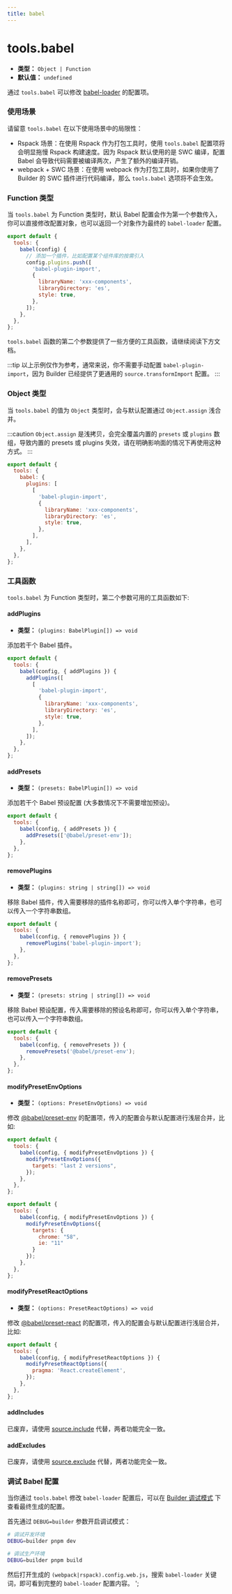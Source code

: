 ```yaml
---
title: babel
---
```


# tools.babel

- **类型：** `Object | Function`
- **默认值：** `undefined`

通过 `tools.babel` 可以修改 [babel-loader](https://github.com/babel/babel-loader) 的配置项。

### 使用场景

请留意 `tools.babel` 在以下使用场景中的局限性：

- Rspack 场景：在使用 Rspack 作为打包工具时，使用 `tools.babel` 配置项将会明显拖慢 Rspack 构建速度。因为 Rspack 默认使用的是 SWC 编译，配置 Babel 会导致代码需要被编译两次，产生了额外的编译开销。
- webpack + SWC 场景：在使用 webpack 作为打包工具时，如果你使用了 Builder 的 SWC 插件进行代码编译，那么 `tools.babel` 选项将不会生效。

### Function 类型

当 `tools.babel` 为 Function 类型时，默认 Babel 配置会作为第一个参数传入，你可以直接修改配置对象，也可以返回一个对象作为最终的 `babel-loader` 配置。

```js
export default {
  tools: {
    babel(config) {
      // 添加一个插件，比如配置某个组件库的按需引入
      config.plugins.push([
        'babel-plugin-import',
        {
          libraryName: 'xxx-components',
          libraryDirectory: 'es',
          style: true,
        },
      ]);
    },
  },
};
```

`tools.babel` 函数的第二个参数提供了一些方便的工具函数，请继续阅读下方文档。

:::tip
以上示例仅作为参考，通常来说，你不需要手动配置 `babel-plugin-import`，因为 Builder 已经提供了更通用的 `source.transformImport` 配置。
:::

### Object 类型

当 `tools.babel` 的值为 `Object` 类型时，会与默认配置通过 `Object.assign` 浅合并。

:::caution
`Object.assign` 是浅拷贝，会完全覆盖内置的 `presets` 或 `plugins` 数组，导致内置的 presets 或 plugins 失效，请在明确影响面的情况下再使用这种方式。
:::

```js
export default {
  tools: {
    babel: {
      plugins: [
        [
          'babel-plugin-import',
          {
            libraryName: 'xxx-components',
            libraryDirectory: 'es',
            style: true,
          },
        ],
      ],
    },
  },
};
```

### 工具函数

`tools.babel` 为 Function 类型时，第二个参数可用的工具函数如下:

#### addPlugins

- **类型：** `(plugins: BabelPlugin[]) => void`

添加若干个 Babel 插件。

```js
export default {
  tools: {
    babel(config, { addPlugins }) {
      addPlugins([
        [
          'babel-plugin-import',
          {
            libraryName: 'xxx-components',
            libraryDirectory: 'es',
            style: true,
          },
        ],
      ]);
    },
  },
};
```

#### addPresets

- **类型：** `(presets: BabelPlugin[]) => void`

添加若干个 Babel 预设配置 (大多数情况下不需要增加预设)。

```js
export default {
  tools: {
    babel(config, { addPresets }) {
      addPresets(['@babel/preset-env']);
    },
  },
};
```

#### removePlugins

- **类型：** `(plugins: string | string[]) => void`

移除 Babel 插件，传入需要移除的插件名称即可，你可以传入单个字符串，也可以传入一个字符串数组。

```js
export default {
  tools: {
    babel(config, { removePlugins }) {
      removePlugins('babel-plugin-import');
    },
  },
};
```

#### removePresets

- **类型：** `(presets: string | string[]) => void`

移除 Babel 预设配置，传入需要移除的预设名称即可，你可以传入单个字符串，也可以传入一个字符串数组。

```js
export default {
  tools: {
    babel(config, { removePresets }) {
      removePresets('@babel/preset-env');
    },
  },
};
```

#### modifyPresetEnvOptions

- **类型：** `(options: PresetEnvOptions) => void`

修改 [@babel/preset-env](https://babeljs.io/docs/en/babel-preset-env) 的配置项，传入的配置会与默认配置进行浅层合并，比如:

```js
export default {
  tools: {
    babel(config, { modifyPresetEnvOptions }) {
      modifyPresetEnvOptions({
        targets: "last 2 versions",
      });
    },
  },
};
```

```js
export default {
  tools: {
    babel(config, { modifyPresetEnvOptions }) {
      modifyPresetEnvOptions({
        targets: {
          chrome: "58",
          ie: "11"
        }
      });
    },
  },
};
```

#### modifyPresetReactOptions

- **类型：** `(options: PresetReactOptions) => void`

修改 [@babel/preset-react](https://babeljs.io/docs/en/babel-preset-react) 的配置项，传入的配置会与默认配置进行浅层合并，比如:

```js
export default {
  tools: {
    babel(config, { modifyPresetReactOptions }) {
      modifyPresetReactOptions({
        pragma: 'React.createElement',
      });
    },
  },
};
```

#### addIncludes

已废弃，请使用 [source.include](https://modernjs.dev/configure/app/source/include.html) 代替，两者功能完全一致。

#### addExcludes

已废弃，请使用 [source.exclude](https://modernjs.dev/configure/app/source/exclude.html) 代替，两者功能完全一致。

### 调试 Babel 配置

当你通过 `tools.babel` 修改 `babel-loader` 配置后，可以在 [Builder 调试模式](https://rsbuild.dev/zh/guide/debug/debug-mode) 下查看最终生成的配置。

首先通过 `DEBUG=builder` 参数开启调试模式：

```bash
# 调试开发环境
DEBUG=builder pnpm dev

# 调试生产环境
DEBUG=builder pnpm build
```

然后打开生成的 `(webpack|rspack).config.web.js`，搜索 `babel-loader` 关键词，即可看到完整的 `babel-loader` 配置内容。
';
